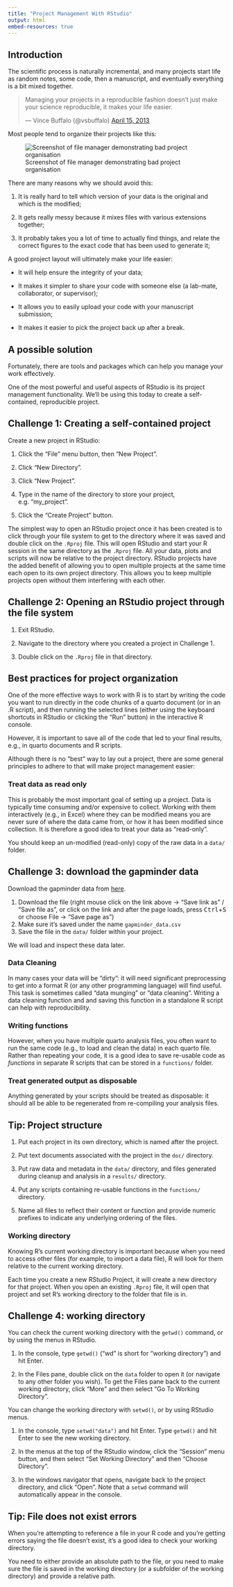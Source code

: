 ```yaml
---
title: "Project Management With RStudio"
output: html
embed-resources: true
---
```



## Introduction

The scientific process is naturally incremental, and many projects
start life as random notes, some code, then a manuscript, and
eventually everything is a bit mixed together.

<blockquote class="twitter-tweet"><p>Managing your projects in a reproducible fashion doesn't just make your science reproducible, it makes your life easier.</p>— Vince Buffalo (@vsbuffalo) <a href="https://twitter.com/vsbuffalo/status/323638476153167872">April 15, 2013</a></blockquote>
<script async src="//platform.twitter.com/widgets.js" charset="utf-8"></script>

Most people tend to organize their projects like this:

![Screenshot of file manager demonstrating bad project organisation](figs/bad_layout.png)

There are many reasons why we should avoid this:

1. It is really hard to tell which version of your data is
the original and which is the modified;

2. It gets really messy because it mixes files with various
extensions together;

3. It probably takes you a lot of time to actually find
things, and relate the correct figures to the exact code
that has been used to generate it;

A good project layout will ultimately make your life easier:

* It will help ensure the integrity of your data;

* It makes it simpler to share your code with someone else (a lab-mate, collaborator, or supervisor);

* It allows you to easily upload your code with your manuscript submission;

* It makes it easier to pick the project back up after a break.

## A possible solution

Fortunately, there are tools and packages which can help you manage your work effectively.

One of the most powerful and useful aspects of RStudio is its project management
functionality. We'll be using this today to create a self-contained, reproducible
project.


::: {.callout}
## Challenge 1: Creating a self-contained project

Create a new project in RStudio:

1. Click the "File" menu button, then "New Project".

2. Click "New Directory".

3. Click "New Project".

4. Type in the name of the directory to store your project, e.g. "my_project".

5. Click the "Create Project" button.
:::

The simplest way to open an RStudio project once it has been created is to click
through your file system to get to the directory where it was saved and double
click on the `.Rproj` file. This will open RStudio and start your R session in the
same directory as the `.Rproj` file. All your data, plots and scripts will now be
relative to the project directory. RStudio projects have the added benefit of
allowing you to open multiple projects at the same time each open to its own
project directory. This allows you to keep multiple projects open without them
interfering with each other.


::: {.callout}
## Challenge 2: Opening an RStudio project through the file system

1. Exit RStudio.

2. Navigate to the directory where you created a project in Challenge 1.

3. Double click on the `.Rproj` file in that directory.
:::

## Best practices for project organization

One of the more effective ways to work with R is to start by writing the code you want to run directly in the code chunks of a quarto document (or in an .R script), and then running the selected lines (either using the keyboard shortcuts in RStudio or clicking the "Run" button) in the interactive R console.

However, it is important to save all of the code that led to your final results, e.g., in quarto documents and R scripts.

Although there is no "best" way to lay out a project, there are some general
principles to adhere to that will make project management easier:

### Treat data as read only

This is probably the most important goal of setting up a project. Data is
typically time consuming and/or expensive to collect. Working with them
interactively (e.g., in Excel) where they can be modified means you are never
sure of where the data came from, or how it has been modified since collection.
It is therefore a good idea to treat your data as "read-only".

You should keep an un-modified (read-only) copy of the raw data in a `data/` folder.



::: {.callout}
## Challenge 3: download the gapminder data

Download the gapminder data from [here](https://raw.githubusercontent.com/swcarpentry/r-novice-gapminder/gh-pages/_episodes_rmd/data/gapminder_data.csv).

1. Download the file (right mouse click on the link above -> "Save link as" / "Save file as", or click on the link and after the page loads, press <kbd>Ctrl</kbd>+<kbd>S</kbd> or choose File -> "Save page as")
2. Make sure it's saved under the name `gapminder_data.csv`
3. Save the file in the `data/` folder within your project.

We will load and inspect these data later.
:::

### Data Cleaning

In many cases your data will be "dirty": it will need significant preprocessing
to get into a format R (or any other programming language) will find useful.
This task is sometimes called "data munging" or "data cleaning". Writing a data cleaning function and
and saving this function in a standalone R script can help with reproducibility.


### Writing functions

However, when you have multiple quarto analysis files, you often want to run the same code (e.g., to load and clean the data) in each quarto file. Rather than repeating your code, it is a good idea to save re-usable code as *functions* in separate R scripts that can be stored in a `functions/` folder.


### Treat generated output as disposable

Anything generated by your scripts should be treated as disposable: it should
all be able to be regenerated from re-compiling your analysis files.

::: {.callout-tip}
## Tip: Project structure

1. Put each project in its own directory, which is named after the project.

2. Put text documents associated with the project in the `doc/` directory.

3. Put raw data and metadata in the `data/` directory, and files generated during cleanup and analysis in a `results/` directory.

4. Put any scripts containing re-usable functions in the `functions/` directory.

5. Name all files to reflect their content or function and provide numeric prefixes to indicate any underlying ordering of the files.
:::



### Working directory

Knowing R's current working directory is important because when you need to access other files (for example, to import a data file), R will look for them relative to the current working directory.

Each time you create a new RStudio Project, it will create a new directory for that project. When you open an existing `.Rproj` file, it will open that project and set R's working directory to the folder that file is in.


::: {.callout}
## Challenge 4: working directory

You can check the current working directory with the `getwd()` command, or by using the menus in RStudio.

1. In the console, type `getwd()` ("wd" is short for "working directory") and hit Enter.

2. In the Files pane, double click on the `data` folder to open it (or navigate to any other folder you wish). To get the Files pane back to the current working directory, click "More" and then select "Go To Working Directory".

You can change the working directory with `setwd()`, or by using RStudio menus.

1. In the console, type `setwd("data")` and hit Enter. Type `getwd()` and hit Enter to see the new working directory.

2. In the menus at the top of the RStudio window, click the "Session" menu button, and then select "Set Working Directory" and then "Choose Directory".

3. In the windows navigator that opens, navigate back to the project directory, and click "Open". Note that a `setwd` command will automatically appear in the console.
:::

::: {.callout-tip}
## Tip: File does not exist errors

When you're attempting to reference a file in your R code and you're getting errors saying the file doesn't exist, it's a good idea to check your working directory.

You need to either provide an absolute path to the file, or you need to make sure the file is saved in the working directory (or a subfolder of the working directory) and provide a relative path. 
:::


